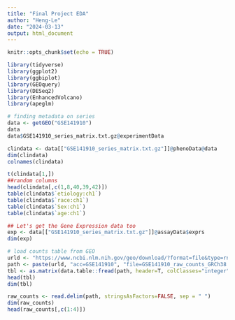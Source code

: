 ```yaml
---
title: "Final Project EDA"
author: "Heng-Le"
date: "2024-03-13"
output: html_document
---
```


```r
knitr::opts_chunk$set(echo = TRUE)
```

```r
library(tidyverse)
library(ggplot2)
library(ggbiplot)
library(GEOquery)
library(DESeq2)
library(EnhancedVolcano)
library(apeglm)
```

```r
# finding metadata on series
data <- getGEO("GSE141910")
data
data$GSE141910_series_matrix.txt.gz@experimentData
```
```r
clindata <- data[["GSE141910_series_matrix.txt.gz"]]@phenoData@data
dim(clindata)
colnames(clindata)
```

```r
t(clindata[1,])
##random columns
head(clindata[,c(1,8,40,39,42)])
table(clindata$`etiology:ch1`)
table(clindata$`race:ch1`)
table(clindata$`Sex:ch1`)
table(clindata$`age:ch1`)
```
```r
## Let's get the Gene Expression data too
exp <- data[["GSE141910_series_matrix.txt.gz"]]@assayData$exprs
dim(exp)
```

```r
# load counts table from GEO
urld <- "https://www.ncbi.nlm.nih.gov/geo/download/?format=file&type=rnaseq_counts"
path <- paste(urld, "acc=GSE141910", "file=GSE141910_raw_counts_GRCh38.p13_NCBI.tsv.gz", sep="&")
tbl <- as.matrix(data.table::fread(path, header=T, colClasses="integer"), rownames=1)
head(tbl)
dim(tbl)

raw_counts <- read.delim(path, stringsAsFactors=FALSE, sep = " ")
dim(raw_counts)
head(raw_counts[,c(1:4)])
```

